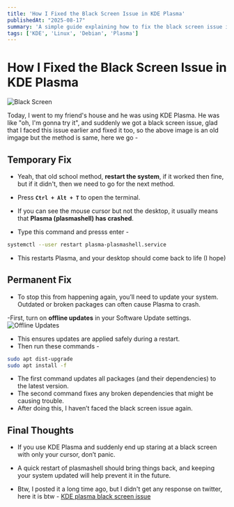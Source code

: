 ```yaml
---
title: 'How I Fixed the Black Screen Issue in KDE Plasma'
publishedAt: "2025-08-17"
summary: 'A simple guide explaining how to fix the black screen issue in KDE Plasma'
tags: ['KDE', 'Linux', 'Debian', 'Plasma']
---
```


# How I Fixed the Black Screen Issue in KDE Plasma

![Black Screen](/black-screen.avif)

Today, I went to my friend's house and he was using KDE Plasma. He was like "oh, I'm gonna try it", and suddenly we got a black screen issue, glad that I faced this issue earlier and fixed it too, so the above image is an old imgage but the method is same, here we go - 

## Temporary Fix

- Yeah, that old school method, **restart the system**, if it worked then fine, but if it didn't, then we need to go for the next method.

- Press **`Ctrl + Alt + T`** to open the terminal.
- If you can see the mouse cursor but not the desktop, it usually means that **Plasma (plasmashell) has crashed**.
- Type this command and presss enter - 

```bash
systemctl --user restart plasma-plasmashell.service
```
- This restarts Plasma, and your desktop should come back to life (I hope)

## Permanent Fix

- To stop this from happening again, you’ll need to update your system. Outdated or broken packages can often cause Plasma to crash.

-First, turn on **offline updates** in your Software Update settings.
![Offline Updates](/debian.avif)
- This ensures updates are applied safely during a restart.
- Then run these commands - 

```bash 
sudo apt dist-upgrade
sudo apt install -f
```

- The first command updates all packages (and their dependencies) to the latest version.
- The second command fixes any broken dependencies that might be causing trouble.
- After doing this, I haven’t faced the black screen issue again.

## Final Thoughts

- If you use KDE Plasma and suddenly end up staring at a black screen with only your cursor, don’t panic. 
- A quick restart of plasmashell should bring things back, and keeping your system updated will help prevent it in the future.

- Btw, I posted it a long time ago, but I didn't get any response on twitter, here it is btw - 
[KDE plasma black screen issue](https://x.com/Star_Knight12/status/1763066711572373959)